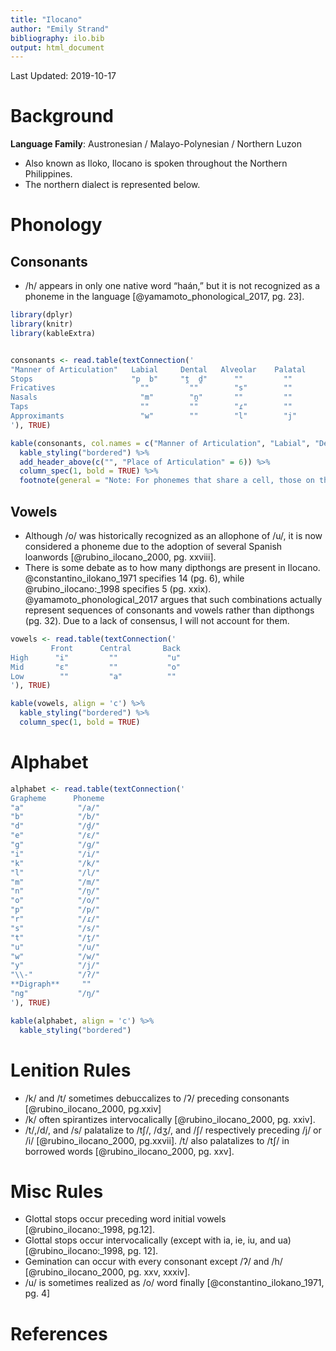 ```yaml
---
title: "Ilocano"
author: "Emily Strand"
bibliography: ilo.bib
output: html_document
---
```


Last Updated: 2019-10-17

# Background

**Language Family**: Austronesian / Malayo-Polynesian / Northern Luzon

* Also known as Iloko, Ilocano is spoken throughout the Northern Philippines.
* The northern dialect is represented below.

# Phonology

## Consonants

* /h/ appears in only one native word "haán," but it is not recognized as a phoneme in the language [@yamamoto_phonological_2017, pg. 23].

```r

library(dplyr)
library(knitr)
library(kableExtra)


consonants <- read.table(textConnection('
"Manner of Articulation"   Labial     Dental   Alveolar    Palatal     Velar    Glottal
Stops                      "p  b"     "t̪  d̪"      ""         ""        "k  ɡ"     "ʔ"
Fricatives                   ""         ""        "s"        ""         ""        ""
Nasals                       "m"        "n̪"       ""         ""         "ŋ"       ""
Taps                         ""         ""        "ɾ"        ""         ""        ""
Approximants                 "w"        ""        "l"        "j"        ""        ""
'), TRUE)

kable(consonants, col.names = c("Manner of Articulation", "Labial", "Dental", "Alveolar", "Palatal", "Velar", "Glottal"), align = 'c') %>%
  kable_styling("bordered") %>%
  add_header_above(c("", "Place of Articulation" = 6)) %>%
  column_spec(1, bold = TRUE) %>%
  footnote(general = "Note: For phonemes that share a cell, those on the left are voiceless and those on the right are voiced.", general_title = "")
```            

## Vowels

* Although /o/ was historically recognized as an allophone of /u/, it is now considered a phoneme due to the adoption of several Spanish loanwords [@rubino_ilocano_2000, pg. xxviii].
* There is some debate as to how many dipthongs are present in Ilocano. @constantino_ilokano_1971 specifies 14 (pg. 6), while @rubino_ilocano:_1998 specifies 5 (pg. xxix). @yamamoto_phonological_2017 argues that such combinations actually represent sequences of consonants and vowels rather than dipthongs (pg. 32). Due to a lack of consensus, I will not account for them.

```r

vowels <- read.table(textConnection('
         Front      Central       Back
High      "i"         ""           "u"
Mid       "ɛ"         ""           "o"
Low        ""         "a"          ""
'), TRUE)

kable(vowels, align = 'c') %>%
  kable_styling("bordered") %>%
  column_spec(1, bold = TRUE)
```  

# Alphabet

```r

alphabet <- read.table(textConnection('
Grapheme      Phoneme
"a"            "/a/"     
"b"            "/b/"           
"d"            "/d̪/"     
"e"            "/ɛ/"             
"g"            "/ɡ/"          
"i"            "/i/"       
"k"            "/k/"        
"l"            "/l/"      
"m"            "/m/"           
"n"            "/n̪/"              
"o"            "/o/"      
"p"            "/p/"        
"r"            "/ɾ/"         
"s"            "/s/"           
"t"            "/t̪/"          
"u"            "/u/"        
"w"            "/w/"         
"y"            "/j/"      
"\\-"          "/ʔ/"
**Digraph**     ""
"ng"           "/ŋ/"
'), TRUE)

kable(alphabet, align = 'c') %>%
  kable_styling("bordered")
```       

# Lenition Rules

* /k/ and /t/ sometimes debuccalizes to /ʔ/ preceding consonants [@rubino_ilocano_2000, pg.xxiv]    
* /k/ often spirantizes intervocalically [@rubino_ilocano_2000, pg. xxiv].
* /t/,/d/, and /s/ palatalize to /tʃ/, /dʒ/, and /ʃ/ respectively preceding /j/ or /i/ [@rubino_ilocano_2000, pg.xxvii]. /t/ also palatalizes to /tʃ/ in borrowed words [@rubino_ilocano_2000, pg. xxv].   

# Misc Rules

* Glottal stops occur preceding word initial vowels [@rubino_ilocano:_1998, pg.12].       
* Glottal stops occur intervocalically (except with ia, ie, iu, and ua) [@rubino_ilocano:_1998, pg. 12].      
* Gemination can occur with every consonant except /ʔ/ and /h/ [@rubino_ilocano_2000, pg. xxv, xxxiv].        
* /u/ is sometimes realized as /o/ word finally [@constantino_ilokano_1971, pg. 4]

# References
